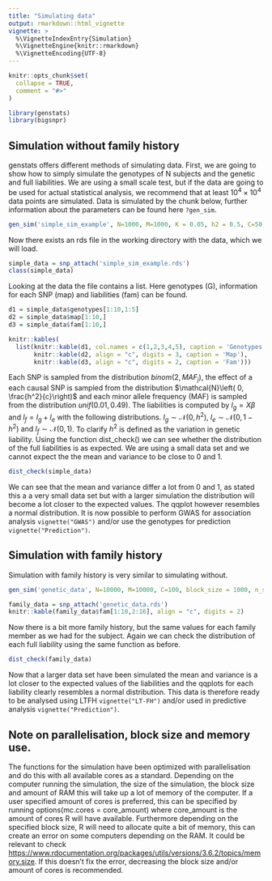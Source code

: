 ```yaml
---
title: "Simulating data"
output: rmarkdown::html_vignette
vignette: >
  %\VignetteIndexEntry{Simulation}
  %\VignetteEngine{knitr::rmarkdown}
  %\VignetteEncoding{UTF-8}
---
```


```r
knitr::opts_chunk$set(
  collapse = TRUE,
  comment = "#>"
)
```

```r
library(genstats)
library(bigsnpr)
```

## Simulation without family history

genstats offers different methods of simulating data. First, we are going to show how to simply simulate the genotypes of N subjects and the genetic and full liabilities. We are using a small scale test, but if the data are going to be used for actual statistical analysis, we recommend that at least $10^4\times10^4$ data points are simulated. 
Data is simulated by the chunk below, further information about the parameters can be found here `?gen_sim`. 

```r
gen_sim('simple_sim_example', N=1000, M=1000, K = 0.05, h2 = 0.5, C=50, block_size = 100, fam=FALSE)
```

Now there exists an rds file in the working directory with the data, which we will load.

```r
simple_data = snp_attach('simple_sim_example.rds')
class(simple_data)
```
Looking at the data the file contains a list. Here genotypes (G), information for each SNP (map) and liabilities (fam) can be found.

```r
d1 = simple_data$genotypes[1:10,1:5]
d2 = simple_data$map[1:10,]
d3 = simple_data$fam[1:10,]

knitr::kables(
  list(knitr::kable(d1, col.names = c(1,2,3,4,5), caption = 'Genotypes'), 
       knitr::kable(d2, align = "c", digits = 3, caption = 'Map'), 
       knitr::kable(d3, align = "c", digits = 2, caption = 'Fam')))
```

Each SNP is sampled from the distribution $binom(2, MAF_j)$, the effect of a each causal SNP is sampled from the distribution $\mathcal{N}\left( 0, \frac{h^2}{c}\right)$ and each minor allele frequency (MAF) is sampled from the distribution $unif(0.01, 0.49)$. The liabilities is computed by $l_g =X \beta$ and $l_f = l_g + l_e$ with the following distributions. $l_g \sim \mathcal{N}(0, h^2),\ l_e \sim \mathcal{N}(0, 1-h^2)\ \text{and}\ l_f \sim \mathcal{N}(0,1)$. To clarify $h^2$ is defined as the variation in genetic liability.
Using the function dist_check() we can see whether the distribution of the full liabilities is as expected. We are using a small data set and we cannot expect the the mean and variance to be close to 0 and 1.

```r
dist_check(simple_data)
```

We can see that the mean and variance differ a lot from 0 and 1, as stated this a a very small data set but with a larger simulation the distribution will become a lot closer to the expected values. The qqplot however resembles a normal distribution. It is now possible to perform GWAS for association analysis `vignette("GWAS")` and/or use the genotypes for prediction `vignette("Prediction")`.

## Simulation with family history

Simulation with family history is very similar to simulating without.

```r
gen_sim('genetic_data', N=10000, M=10000, C=100, block_size = 1000, n_sib=2)
```

```r
family_data = snp_attach('genetic_data.rds')
knitr::kable(family_data$fam[1:10,2:16], align = "c", digits = 2)
```


Now there is a bit more family history, but the same values for each family member as we had for the subject. Again we can check the distribution of each full liability using the same function as before.

```r
dist_check(family_data)
```

Now that a larger data set have been simulated the mean and variance is a lot closer to the expected values of the liabilities and the qqplots for each liability clearly resembles a normal distribution. This data is therefore ready to be analysed using LTFH `vignette("LT-FH")` and/or used in predictive analysis `vignette("Prediction")`.

## Note on parallelisation, block size and memory use.

The functions for the simulation have been optimized with parallelisation and do this with all available cores as a standard. Depending on the computer running the simulation, the size of the simulation, the block size and amount of RAM this will take up a lot of memory of the computer. If a user specified amount of cores is preferred, this can be specified by running options(mc.cores = core_amount) where core_amount is the amount of cores R will have available. Furthermore depending on the specified block size, R will need to allocate quite a bit of memory, this can create an error on some computers depending on the RAM. It could be relevant to check <https://www.rdocumentation.org/packages/utils/versions/3.6.2/topics/memory.size>. If this doesn't fix the error, decreasing the block size and/or amount of cores is recommended.
